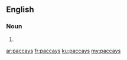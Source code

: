 ==English==

===Noun===
{{head|en}}

# {{plural of|paccay}}

[[ar:paccays]]
[[fr:paccays]]
[[ku:paccays]]
[[my:paccays]]